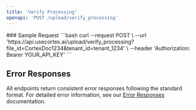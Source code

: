 ```yaml
---
title: 'Verify Processing'
openapi: 'POST /upload/verify_processing'
---
```



<Panel>
  <TableOfContents />
</Panel>
### Sample Request
<TryIt />
```bash
curl --request POST \
  --url 'https://api.usecortex.ai/upload/verify_processing?file_id=CortexDoc1234&tenant_id=tenant_1234' \
  --header 'Authorization: Bearer YOUR_API_KEY'
  ```


## Error Responses

All endpoints return consistent error responses following the standard format. For detailed error information, see our [Error Responses](/api-reference/error-responses) documentation.

